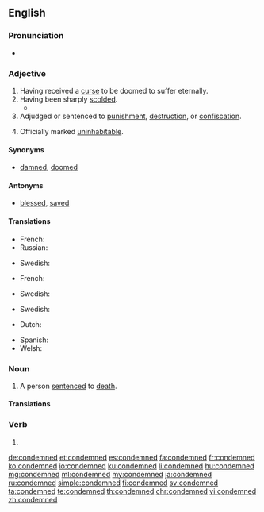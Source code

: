 ==English==

===Pronunciation===
* {{audio|en-us-condemned.ogg|Audio (US)|lang=en}}

===Adjective===
{{en-adj|-}}

# Having received a [[curse]] to be doomed to suffer eternally.
# Having been sharply [[scold]]ed.
#* {{quote-news
|year=2011
|date=December 19
|author=Kerry Brown
|title=Kim Jong-il obituary
|work=The Guardian
|url=http://www.guardian.co.uk/world/2011/dec/19/kim-jong-il
|page=
|passage=Kim Jong-il, who has died aged 69, was the general secretary of the Workers party of Korea, and head of the military in the Democratic People's Republic of Korea (DPRK). He was one of the most reclusive and widely '''condemned''' national leaders of the late 20th and early 21st century, leaving his country diplomatically isolated, economically broken and divided from South Korea.}}
# Adjudged or sentenced to [[punishment]], [[destruction]], or [[confiscation]].
# {{context|of a building|lang=en}} Officially marked [[uninhabitable]].<!-- is this the same as above, sentenced to destruction? -->

====Synonyms====
* {{sense|having received a curse}} [[damned]], [[doomed]]

====Antonyms====
* {{sense|having received a curse}} [[blessed]], [[saved]]

====Translations====
{{trans-top|having received a curse to be doomed to suffer eternally}}
* French: {{t|fr|condamné|m}}
* Russian: {{t+|ru|приговорённый}}
{{trans-mid}}
* Swedish: {{t|sv|fördömd}}
{{trans-bottom}}

{{trans-top|having been sharply scolded}}
* French: {{t|fr|condamné|m}}
{{trans-mid}}
* Swedish: {{t|sv|fördömd}}
{{trans-bottom}}

{{trans-top|officially marked uninhabitable}}
{{trans-mid}}
* Swedish: {{t|sv|utdömd}}
{{trans-bottom}}

{{checktrans-top}}
* Dutch: {{t-check|nl|veroordeeld}}
{{trans-mid}}
* Spanish: {{t-check|es|condenado}}
* Welsh: {{t-check|cy|condemniedig}}
{{trans-bottom}}

===Noun===
{{en-noun|condemned}}

# A person [[sentence]]d to [[death]].

====Translations====
{{trans-top|person sentenced to death}}
{{trans-mid}}
{{trans-bottom}}

===Verb===
{{head|en|verb form}}

# {{en-past of|condemn}}

[[de:condemned]]
[[et:condemned]]
[[es:condemned]]
[[fa:condemned]]
[[fr:condemned]]
[[ko:condemned]]
[[io:condemned]]
[[ku:condemned]]
[[li:condemned]]
[[hu:condemned]]
[[mg:condemned]]
[[ml:condemned]]
[[my:condemned]]
[[ja:condemned]]
[[ru:condemned]]
[[simple:condemned]]
[[fi:condemned]]
[[sv:condemned]]
[[ta:condemned]]
[[te:condemned]]
[[th:condemned]]
[[chr:condemned]]
[[vi:condemned]]
[[zh:condemned]]